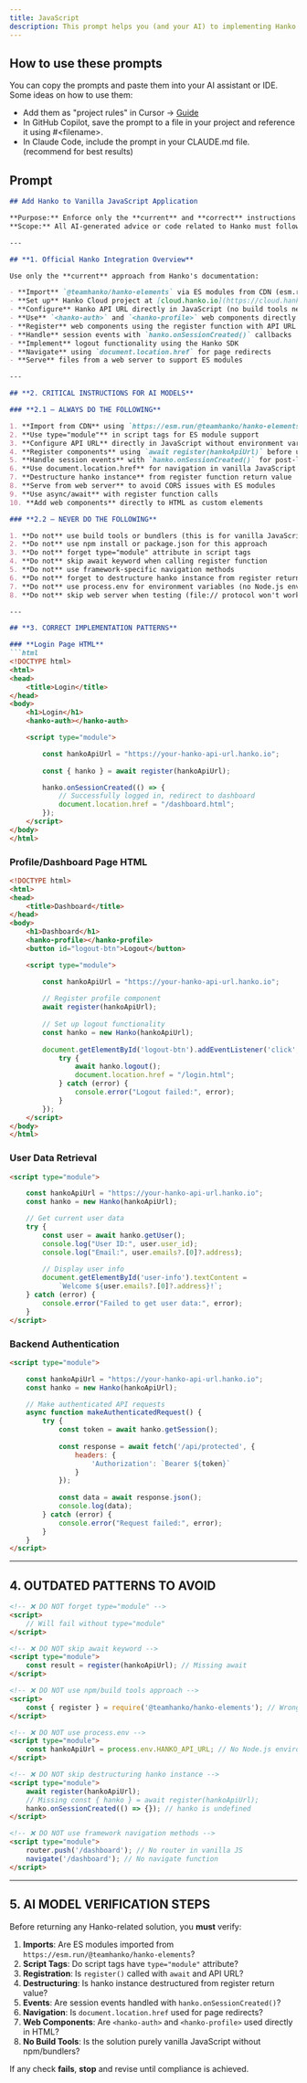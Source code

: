 ```yaml
---
title: JavaScript
description: This prompt helps you (and your AI) to implementing Hanko with Vanilla JavaScript.
---
```


## How to use these prompts

You can copy the prompts and paste them into your AI assistant or IDE. Some ideas on how to use them:

- Add them as "project rules" in Cursor -> [Guide](https://docs.cursor.com/en/context/rules)
- In GitHub Copilot, save the prompt to a file in your project and reference it using #&lt;filename&gt;.
- In Claude Code, include the prompt in your CLAUDE.md file. (recommend for best results)

## Prompt

```markdown
## Add Hanko to Vanilla JavaScript Application

**Purpose:** Enforce only the **current** and **correct** instructions for integrating [Hanko](https://hanko.io/) passwordless authentication into a vanilla JavaScript application.  
**Scope:** All AI-generated advice or code related to Hanko must follow these guardrails for vanilla JavaScript with ES modules.

---

## **1. Official Hanko Integration Overview**

Use only the **current** approach from Hanko's documentation:

- **Import** `@teamhanko/hanko-elements` via ES modules from CDN (esm.run)
- **Set up** Hanko Cloud project at [cloud.hanko.io](https://cloud.hanko.io/) with correct APP URL
- **Configure** Hanko API URL directly in JavaScript (no build tools needed)
- **Use** `<hanko-auth>` and `<hanko-profile>` web components directly in HTML
- **Register** web components using the register function with API URL
- **Handle** session events with `hanko.onSessionCreated()` callbacks
- **Implement** logout functionality using the Hanko SDK
- **Navigate** using `document.location.href` for page redirects
- **Serve** files from a web server to support ES modules

---

## **2. CRITICAL INSTRUCTIONS FOR AI MODELS**

### **2.1 – ALWAYS DO THE FOLLOWING**

1. **Import from CDN** using `https://esm.run/@teamhanko/hanko-elements` for ES modules
2. **Use type="module"** in script tags for ES module support
3. **Configure API URL** directly in JavaScript without environment variables
4. **Register components** using `await register(hankoApiUrl)` before use
5. **Handle session events** with `hanko.onSessionCreated()` for post-login actions
6. **Use document.location.href** for navigation in vanilla JavaScript
7. **Destructure hanko instance** from register function return value
8. **Serve from web server** to avoid CORS issues with ES modules
9. **Use async/await** with register function calls
10. **Add web components** directly to HTML as custom elements

### **2.2 – NEVER DO THE FOLLOWING**

1. **Do not** use build tools or bundlers (this is for vanilla JavaScript)
2. **Do not** use npm install or package.json for this approach
3. **Do not** forget type="module" attribute in script tags
4. **Do not** skip await keyword when calling register function
5. **Do not** use framework-specific navigation methods
6. **Do not** forget to destructure hanko instance from register return
7. **Do not** use process.env for environment variables (no Node.js environment)
8. **Do not** skip web server when testing (file:// protocol won't work)

---

## **3. CORRECT IMPLEMENTATION PATTERNS**

### **Login Page HTML**
```html
<!DOCTYPE html>
<html>
<head>
    <title>Login</title>
</head>
<body>
    <h1>Login</h1>
    <hanko-auth></hanko-auth>

    <script type="module">

        const hankoApiUrl = "https://your-hanko-api-url.hanko.io";
        
        const { hanko } = await register(hankoApiUrl);

        hanko.onSessionCreated(() => {
            // Successfully logged in, redirect to dashboard
            document.location.href = "/dashboard.html";
        });
    </script>
</body>
</html>
```

### **Profile/Dashboard Page HTML**
```html
<!DOCTYPE html>
<html>
<head>
    <title>Dashboard</title>
</head>
<body>
    <h1>Dashboard</h1>
    <hanko-profile></hanko-profile>
    <button id="logout-btn">Logout</button>

    <script type="module">

        const hankoApiUrl = "https://your-hanko-api-url.hanko.io";
        
        // Register profile component
        await register(hankoApiUrl);
        
        // Set up logout functionality
        const hanko = new Hanko(hankoApiUrl);
        
        document.getElementById('logout-btn').addEventListener('click', async () => {
            try {
                await hanko.logout();
                document.location.href = "/login.html";
            } catch (error) {
                console.error("Logout failed:", error);
            }
        });
    </script>
</body>
</html>
```

### **User Data Retrieval**
```html
<script type="module">

    const hankoApiUrl = "https://your-hanko-api-url.hanko.io";
    const hanko = new Hanko(hankoApiUrl);

    // Get current user data
    try {
        const user = await hanko.getUser();
        console.log("User ID:", user.user_id);
        console.log("Email:", user.emails?.[0]?.address);
        
        // Display user info
        document.getElementById('user-info').textContent = 
            `Welcome ${user.emails?.[0]?.address}!`;
    } catch (error) {
        console.error("Failed to get user data:", error);
    }
</script>
```

### **Backend Authentication**
```html
<script type="module">

    const hankoApiUrl = "https://your-hanko-api-url.hanko.io";
    const hanko = new Hanko(hankoApiUrl);

    // Make authenticated API requests
    async function makeAuthenticatedRequest() {
        try {
            const token = await hanko.getSession();
            
            const response = await fetch('/api/protected', {
                headers: {
                    'Authorization': `Bearer ${token}`
                }
            });
            
            const data = await response.json();
            console.log(data);
        } catch (error) {
            console.error("Request failed:", error);
        }
    }
</script>
```

---

## **4. OUTDATED PATTERNS TO AVOID**

```html
<!-- ❌ DO NOT forget type="module" -->
<script>
    // Will fail without type="module"
</script>

<!-- ❌ DO NOT skip await keyword -->
<script type="module">
    const result = register(hankoApiUrl); // Missing await
</script>

<!-- ❌ DO NOT use npm/build tools approach -->
<script>
    const { register } = require('@teamhanko/hanko-elements'); // Wrong for vanilla JS
</script>

<!-- ❌ DO NOT use process.env -->
<script type="module">
    const hankoApiUrl = process.env.HANKO_API_URL; // No Node.js environment
</script>

<!-- ❌ DO NOT skip destructuring hanko instance -->
<script type="module">
    await register(hankoApiUrl);
    // Missing const { hanko } = await register(hankoApiUrl);
    hanko.onSessionCreated(() => {}); // hanko is undefined
</script>

<!-- ❌ DO NOT use framework navigation methods -->
<script type="module">
    router.push('/dashboard'); // No router in vanilla JS
    navigate('/dashboard'); // No navigate function
</script>
```

---

## **5. AI MODEL VERIFICATION STEPS**

Before returning any Hanko-related solution, you **must** verify:

1. **Imports**: Are ES modules imported from `https://esm.run/@teamhanko/hanko-elements`?
2. **Script Tags**: Do script tags have `type="module"` attribute?
3. **Registration**: Is `register()` called with `await` and API URL?
4. **Destructuring**: Is hanko instance destructured from register return value?
5. **Events**: Are session events handled with `hanko.onSessionCreated()`?
6. **Navigation**: Is `document.location.href` used for page redirects?
7. **Web Components**: Are `<hanko-auth>` and `<hanko-profile>` used directly in HTML?
8. **No Build Tools**: Is the solution purely vanilla JavaScript without npm/bundlers?

If any check **fails**, **stop** and revise until compliance is achieved.
```
